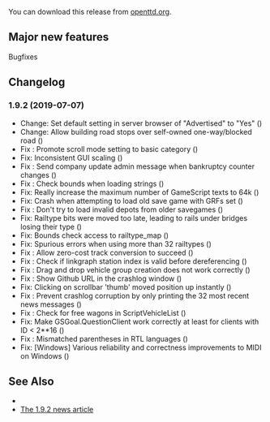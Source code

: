 {{en/-}}
{{en/OTTDVersions}}

{{release|prev=OpenTTD 1.9.1|next=OpenTTD 1.9.3|date=2019-07-07}}

You can download this release from [http://www.openttd.org/download-stable/1.9.2 openttd.org].

==Major new features==
Bugfixes

==Changelog==
=== 1.9.2 (2019-07-07) ===
* Change: Set default setting in server browser of "Advertised" to "Yes" ({{en/GHIssue|7568}})
* Change: Allow building road stops over self-owned one-way/blocked road ({{en/GHIssue|7547}})
* Fix {{en/GHIssue|7463}}: Promote scroll mode setting to basic category ({{en/GHIssue|7586}})
* Fix: Inconsistent GUI scaling ({{en/GHIssue|7539}})
* Fix {{en/GHIssue|7491}}: Send company update admin message when bankruptcy counter changes ({{en/GHIssue|7492}})
* Fix {{en/GHIssue|7553}}: Check bounds when loading strings ({{en/GHIssue|7554}})
* Fix: Really increase the maximum number of GameScript texts to 64k ({{en/GHIssue|7555}})
* Fix: Crash when attempting to load old save game with GRFs set ({{en/GHIssue|7546}})
* Fix {{en/GHIssue|6507}}: Don't try to load invalid depots from older savegames ({{en/GHIssue|7546}})
* Fix: Railtype bits were moved too late, leading to rails under bridges losing their type ({{en/GHIssue|7546}})
* Fix: Bounds check access to railtype_map ({{en/GHIssue|7529}})
* Fix: Spurious errors when using more than 32 railtypes ({{en/GHIssue|7533}})
* Fix {{en/GHIssue|7633}}: Allow zero-cost track conversion to succeed ({{en/GHIssue|7634}})
* Fix {{en/GHIssue|7577}}: Check if linkgraph station index is valid before dereferencing ({{en/GHIssue|7583}})
* Fix {{en/GHIssue|7224}}: Drag and drop vehicle group creation does not work correctly ({{en/GHIssue|7581}})
* Fix {{en/GHIssue|7570}}: Show Github URL in the crashlog window ({{en/GHIssue|7571}})
* Fix: Clicking on scrollbar 'thumb' moved position up instantly ({{en/GHIssue|7549}})
* Fix {{en/GHIssue|7255}}: Prevent crashlog corruption by only printing the 32 most recent news messages ({{en/GHIssue|7542}})
* Fix {{en/GHIssue|5685}}: Check for free wagons in ScriptVehicleList ({{en/GHIssue|7617}})
* Fix: Make GSGoal.QuestionClient work correctly at least for clients with ID < 2**16 ({{en/GHIssue|7560}})
* Fix {{en/GHIssue|6666}}: Mismatched parentheses in RTL languages ({{en/GHIssue|7480}})
* Fix: [Windows] Various reliability and correctness improvements to MIDI on Windows ({{en/GHIssue|7620}})


==See Also==
* {{en/Forum|topic=85542|Forum topic for 1.9.2}}
* [https://www.openttd.org/news/2019/07/08/openttd-1-9-2.html The 1.9.2 news article]